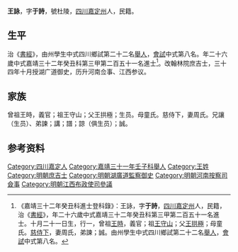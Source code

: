 {{noteTA
|1=zh-hans:于; zh-hant:于;
|2=于
}}
{{明清人物信息框
| 姓名 = 王詠
| 原名 =
| 圖片名稱= 
| 圖片大小 =
| 圖片說明 = 
| 最高職務 =江西布政司参议
| 國家 = 大明 
| 爵位 =
| 籍貫 = [[四川|四川]][[嘉定州_(明朝)|嘉定州]]
| 族裔 = 
| 字號 = 
| 諡號 =
| 出生日期 = 十月二十一日
| 出生地點 = 
| 逝世日期 = 卒年不詳 
| 逝世地點 =
| 墓葬 =
| 配偶 = 娶周氏
| 親屬 = （子）王之義、王之道
| 出身 =
* 嘉靖三十一年壬子科舉人
* 嘉靖三十二年癸丑科同進士出身
| 經歷 =
| 著作 = 
}}
'''王詠'''{{BD|1528年||？年||}}，字'''于詩'''，號杜陵，[[四川|四川]][[嘉定州_(明朝)|嘉定州]]人，民籍。

==生平== 
治《[[書經|書經]]》，由州學生中式四川鄉試第二十二名[[舉人|舉人]]，[[會試|會試]]中式第八名。年二十六歲中式嘉靖三十二年癸丑科第三甲第二百五十一名進士<ref>《嘉靖三十二年癸丑科進士登科錄》：王詠，字'''于詩'''，[[四川|四川]][[嘉定州_(明朝)|嘉定州]]人，民籍，治《[[書經|書經]]》，年二十六歲中式嘉靖三十二年癸丑科第三甲第二百五十一名進士。十月二十一日生，行一，曾祖[[王時|王時]]，義官；祖[[王守山|王守山]]；父[[王拱極|王拱極]]；母童氏。[[慈侍下|慈侍下]]，妻周氏，弟諫；誠。由州學生中式四川鄉試第二十二名[[舉人|舉人]]，[[會試|會試]]中式第八名。</ref>。改翰林院庶吉士，三十四年十月授湖广道御史，历升河南佥事、江西参议。

==家族==
曾祖王時，義官；祖王守山；父王拱極；生员。母童氏。慈侍下，妻周氏。兄讓（生员）、弟諫；講；譜；諒（俱生员）；誠。

== 参考资料 ==
{{reflist}}

{{嘉靖三十二年癸丑科殿试金榜}}

{{Authority control}}
{{DEFAULTSORT:}}
[[Category:四川嘉定人|Category:四川嘉定人]]
[[Category:嘉靖三十一年壬子科舉人|Category:嘉靖三十一年壬子科舉人]]
[[Category:王姓|Category:王姓]]
[[Category:明朝庶吉士|Category:明朝庶吉士]]
[[Category:明朝湖廣道監察御史|Category:明朝湖廣道監察御史]]
[[Category:明朝河南按察司僉事|Category:明朝河南按察司僉事]]
[[Category:明朝江西布政使司參議|Category:明朝江西布政使司參議]]


{{明朝人物小作品}}